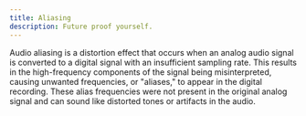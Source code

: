 ```yaml
---
title: Aliasing
description: Future proof yourself.
---
```


Audio aliasing is a distortion effect that occurs when an analog audio signal is converted to a digital signal with an insufficient sampling rate. This results in the high-frequency components of the signal being misinterpreted, causing unwanted frequencies, or "aliases," to appear in the digital recording. These alias frequencies were not present in the original analog signal and can sound like distorted tones or artifacts in the audio. 

